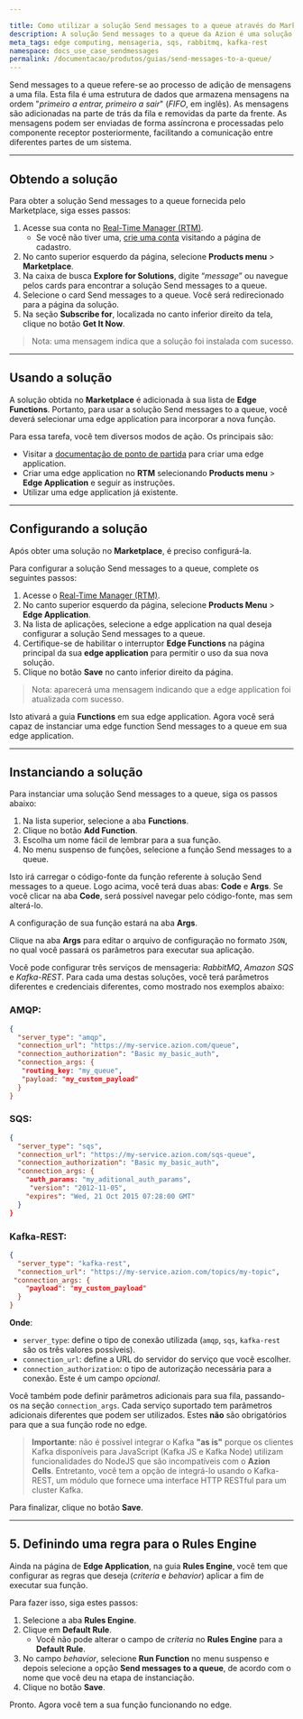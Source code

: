 ```yaml
---

title: Como utilizar a solução Send messages to a queue através do Marketplace da Azion
description: A solução Send messages to a queue da Azion é uma solução integrada de mensageria que reúne os três principais clientes do mercado.
meta_tags: edge computing, mensageria, sqs, rabbitmq, kafka-rest
namespace: docs_use_case_sendmessages
permalink: /documentacao/produtos/guias/send-messages-to-a-queue/
---
```


Send messages to a queue refere-se ao processo de adição de mensagens a uma fila. Esta fila é uma estrutura de dados que armazena mensagens na ordem "*primeiro a entrar, primeiro a sair*" (*FIFO*, em inglês). As mensagens são adicionadas na parte de trás da fila e removidas da parte da frente. As mensagens podem ser enviadas de forma assíncrona e processadas pelo componente receptor posteriormente, facilitando a comunicação entre diferentes partes de um sistema.

---

## Obtendo a solução

Para obter a solução Send messages to a queue fornecida pelo Marketplace, siga esses passos:

1. Acesse sua conta no [Real-Time Manager (RTM)](https://manager.azion.com/).
    - Se você não tiver uma, [crie uma conta](https://manager.azion.com/signup/) visitando a página de cadastro.
2. No canto superior esquerdo da página, selecione **Products menu** > **Marketplace**.
3. Na caixa de busca **Explore for Solutions**, digite “*message*” ou navegue pelos cards para encontrar a solução Send messages to a queue.
4. Selecione o card Send messages to a queue. Você será redirecionado para a página da solução.
5. Na seção **Subscribe for**, localizada no canto inferior direito da tela, clique no botão **Get It Now**.

> Nota: uma mensagem indica que a solução foi instalada com sucesso.

---

## Usando a solução

A solução obtida no **Marketplace** é adicionada à sua lista de **Edge Functions**. Portanto, para usar a solução Send messages to a queue, você deverá selecionar uma edge application para incorporar a nova função.

Para essa tarefa, você tem diversos modos de ação. Os principais são:

- Visitar a [documentação de ponto de partida](/pt-br/documentacao/produtos/ponto-de-partida/) para criar uma edge application. 
- Criar uma edge application no **RTM** selecionando **Products menu** > **Edge Application** e seguir as instruções.
- Utilizar uma edge application já existente.

---

## Configurando a solução

Após obter uma solução no **Marketplace**, é preciso configurá-la.

Para configurar a solução Send messages to a queue, complete os seguintes passos:

1. Acesse o [Real-Time Manager (RTM)](https://manager.azion.com/).
2. No canto superior esquerdo da página, selecione **Products Menu** > **Edge Application**.
3. Na lista de aplicações, selecione a edge application na qual deseja configurar a solução Send messages to a queue.
4. Certifique-se de habilitar o interruptor **Edge Functions** na página principal da sua **edge application** para permitir o uso da sua nova solução.
5. Clique no botão **Save** no canto inferior direito da página.

> Nota: aparecerá uma mensagem indicando que a edge application foi atualizada com sucesso.

Isto ativará a guia **Functions** em sua edge application. Agora você será capaz de instanciar uma edge function Send messages to a queue em sua edge application.

---

## Instanciando a solução

Para instanciar uma solução Send messages to a queue, siga os passos abaixo:

1. Na lista superior, selecione a aba **Functions**.
2. Clique no botão **Add Function**.
3. Escolha um nome fácil de lembrar para a sua função.
4. No menu suspenso de funções, selecione a função Send messages to a queue.

Isto irá carregar o código-fonte da função referente à solução Send messages to a queue. Logo acima, você terá duas abas: **Code** e **Args**. Se você clicar na aba **Code**, será possível navegar pelo código-fonte, mas sem alterá-lo. 

A configuração de sua função estará na aba **Args**. 

Clique na aba **Args** para editar o arquivo de configuração no formato `JSON`, no qual você passará os parâmetros para executar sua aplicação.

Você pode configurar três serviços de mensageria: *RabbitMQ*, *Amazon SQS* e *Kafka-REST*. Para cada uma destas soluções, você terá parâmetros diferentes e credenciais diferentes, como mostrado nos exemplos abaixo:

### AMQP:

```json
{
  "server_type": "amqp",
  "connection_url": "https://my-service.azion.com/queue",
  "connection_authorization": "Basic my_basic_auth",
  "connection_args: {
   "routing_key: "my_queue",
   "payload: "my_custom_payload"
  }
}
```

### SQS:

```json
{
  "server_type": "sqs",
  "connection_url": "https://my-service.azion.com/sqs-queue",
  "connection_authorization": "Basic my_basic_auth",
  "connection_args: {
    "auth_params: "my_aditional_auth_params",
     "version": "2012-11-05",
    "expires": "Wed, 21 Oct 2015 07:28:00 GMT"
  }
}
```

### Kafka-REST:

```json
{
  "server_type": "kafka-rest",
  "connection_url": "https://my-service.azion.com/topics/my-topic",
 "connection_args: {
    "payload": "my_custom_payload"
  }
}
```

**Onde**:
- `server_type`: define o tipo de conexão utilizada (`amqp`, `sqs`, `kafka-rest` são os três valores possíveis).
- `connection_url`: define a URL do servidor do serviço que você escolher.
- `connection_authorization`: o tipo de autorização necessária para a conexão. Este é um campo *opcional*.

Você também pode definir parâmetros adicionais para sua fila, passando-os na seção `connection_args`. Cada serviço suportado tem parâmetros adicionais diferentes que podem ser utilizados. Estes **não** são obrigatórios para que a sua função rode no edge.

> **Importante**: não é possível integrar o Kafka **"as is"** porque os clientes Kafka disponíveis para JavaScript (Kafka JS e Kafka Node) utilizam funcionalidades do NodeJS que são incompatíveis com o **Azion Cells**. Entretanto, você tem a opção de integrá-lo usando o Kafka-REST, um módulo que fornece uma interface HTTP RESTful para um cluster Kafka.

Para finalizar, clique no botão **Save**.

---

## 5. Definindo uma regra para o Rules Engine

Ainda na página de **Edge Application**, na guia **Rules Engine**, você tem que configurar as regras que deseja (*criteria* e *behavior*) aplicar a fim de executar sua função.

Para fazer isso, siga estes passos:

1. Selecione a aba **Rules Engine**.
2. Clique em **Default Rule**.
    - Você não pode alterar o campo de *criteria* no **Rules Engine** para a **Default Rule**.
3. No campo *behavior*, selecione **Run Function** no menu suspenso e depois selecione a opção **Send messages to a queue**, de acordo com o nome que você deu na etapa de instanciação.
4. Clique no botão **Save**.

Pronto. Agora você tem a sua função funcionando no edge.


